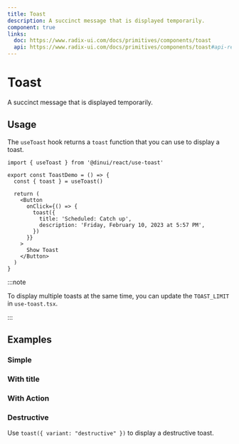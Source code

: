 ```yaml
---
title: Toast
description: A succinct message that is displayed temporarily.
component: true
links:
  doc: https://www.radix-ui.com/docs/primitives/components/toast
  api: https://www.radix-ui.com/docs/primitives/components/toast#api-reference
---
```


# Toast

A succinct message that is displayed temporarily.


<Example path="ui/toast-demo" />

## Usage

The `useToast` hook returns a `toast` function that you can use to display a toast.

```tsx
import { useToast } from '@dinui/react/use-toast'
```

```tsx {2,7-10}
export const ToastDemo = () => {
  const { toast } = useToast()

  return (
    <Button
      onClick={() => {
        toast({
          title: 'Scheduled: Catch up',
          description: 'Friday, February 10, 2023 at 5:57 PM',
        })
      }}
    >
      Show Toast
    </Button>
  )
}
```

:::note

To display multiple toasts at the same time, you can update the `TOAST_LIMIT` in `use-toast.tsx`.

:::

## Examples

### Simple

<Example path="ui/toast-simple" />

### With title

<Example path="ui/toast-with-title" />

### With Action

<Example path="ui/toast-with-action" />

### Destructive

Use `toast({ variant: "destructive" })` to display a destructive toast.

<Example path="ui/toast-destructive" />
